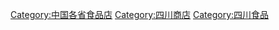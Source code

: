 [[Category:中国各省食品店|Category:中国各省食品店]]
[[Category:四川商店|Category:四川商店]]
[[Category:四川食品|Category:四川食品]]